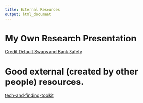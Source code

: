 ```yaml
---
title: External Resources
output: html_document
---
```


# My Own Research Presentation

[Credit Default Swaps and Bank Safety](https://matt-brigida.github.io/cds_paper_presentation/)

# Good external (created by other people) resources. 

[tech-and-finding-toolkit](https://github.com/KatherineMichel/tech-and-funding-toolkit#finance-extra)
